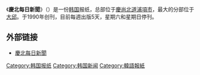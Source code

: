 《'''慶北每日新聞'''》（{{lang-ko|경북매일신문}}）是一份[[韩国|韩国]]报纸，总部位于[[慶尚北道|慶尚北道]][[浦項市|浦項市]]，最大的分部位于[[大邱|大邱]]。于1990年创刊，目前每週出版5天，星期六和星期日停刊。

== 外部链接 ==
*[http://www.kbmaeil.com/ 慶北每日新聞] {{Wayback|url=http://www.kbmaeil.com/ |date=20210321022802 }}
[[Category:韩国报纸|Category:韩国报纸]]
[[Category:韩国新闻|Category:韩国新闻]]
[[Category:韓語報紙|Category:韓語報紙]]